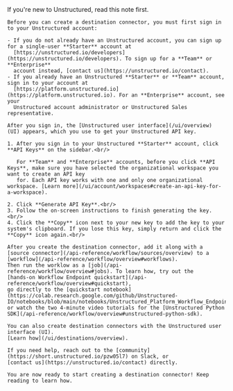 <Note>
    If you're new to Unstructured, read this note first.
    
    Before you can create a destination connector, you must first sign in to your Unstructured account:
    
    - If you do not already have an Unstructured account, you can sign up for a single-user **Starter** account at 
      [https://unstructured.io/developers](https://unstructured.io/developers). To sign up for a **Team** or **Enterprise** 
      account instead, [contact us](https://unstructured.io/contact).
    - If you already have an Unstructured **Starter** or **Team** account, sign in to your account at 
      [https://platform.unstructured.io](https://platform.unstructured.io). For an **Enterprise** account, see your 
      Unstructured account administrator or Unstructured Sales representative.

    After you sign in, the [Unstructured user interface](/ui/overview) (UI) appears, which you use to get your Unstructured API key.

    1. After you sign in to your Unstructured **Starter** account, click **API Keys** on the sidebar.<br/>

       For **Team** and **Enterprise** accounts, before you click **API Keys**, make sure you have selected the organizational workspace you want to create an API key 
       for. Each API key works with one and only one organizational workspace. [Learn more](/ui/account/workspaces#create-an-api-key-for-a-workspace).

    2. Click **Generate API Key**.<br/>
    3. Follow the on-screen instructions to finish generating the key.<br/>
    4. Click the **Copy** icon next to your new key to add the key to your system's clipboard. If you lose this key, simply return and click the **Copy** icon again.<br/>

    After you create the destination connector, add it along with a 
    [source connector](/api-reference/workflow/sources/overview) to a [workflow](/api-reference/workflow/overview#workflows). 
    Then run the worklow as a [job](/api-reference/workflow/overview#jobs). To learn how, try out the 
    [hands-on Workflow Endpoint quickstart](/api-reference/workflow/overview#quickstart), 
    go directly to the [quickstart notebook](https://colab.research.google.com/github/Unstructured-IO/notebooks/blob/main/notebooks/Unstructured_Platform_Workflow_Endpoint_Quickstart.ipynb), 
    or watch the two 4-minute video tutorials for the [Unstructured Python SDK](/api-reference/workflow/overview#unstructured-python-sdk).
    
    You can also create destination connectors with the Unstructured user interface (UI). 
    [Learn how](/ui/destinations/overview).

    If you need help, reach out to the [community](https://short.unstructured.io/pzw05l7) on Slack, or 
    [contact us](https://unstructured.io/contact) directly.

    You are now ready to start creating a destination connector! Keep reading to learn how.
</Note>